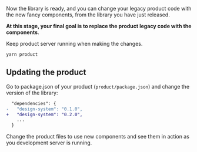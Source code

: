 



Now the library is ready, and you can change your legacy product
code with the new fancy components, from the library you have just
released.

**At this stage, your final goal is to replace the product legacy code
with the components**.

Keep product server running when making the changes.

```
yarn product
```

## Updating the product


Go to package.json of your product (`product/package.json`) and change the
version of the library:

```diff
  "dependencies": {
-   "design-system": "0.1.0", 
+   "design-system": "0.2.0",
    ...
  }

```

Change the product files to use new components and
see them in action as you development server is running.